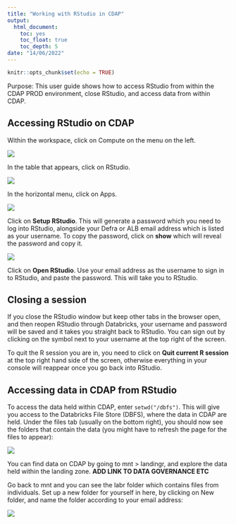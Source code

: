 ```yaml
---
title: "Working with RStudio in CDAP"
output:
  html_document:
    toc: yes
    toc_float: true
    toc_depth: 5
date: "14/06/2022"
---
```


```r
knitr::opts_chunk$set(echo = TRUE)
```

Purpose: This user guide shows how to access RStudio from within the CDAP PROD environment, close RStudio, and access data from within CDAP.  


## Accessing RStudio on CDAP 

Within the workspace, click on Compute on the menu on the left.  


![](C:/Users/m1007135/OneDrive - Defra/CDAP training/CDAP_training/RStudio_in_CDAP/images/image1.jpg)  



In the table that appears, click on RStudio.  


![](C:/Users/m1007135/OneDrive - Defra/CDAP training/CDAP_training/RStudio_in_CDAP/images/image2.jpg)
  
  
  
In the horizontal menu, click on Apps.   


![](C:/Users/m1007135/OneDrive - Defra/CDAP training/CDAP_training/RStudio_in_CDAP/images/image3.jpg)
  


Click on **Setup RStudio**. This will generate a password which you need to log into RStudio, alongside your Defra or ALB email address which is listed as your username. To copy the password, click on **show** which will reveal the password and copy it.  



![](C:/Users/m1007135/OneDrive - Defra/CDAP training/CDAP_training/RStudio_in_CDAP/images/image4.jpg)
  
  
  
Click on **Open RStudio**. Use your email address as the username to sign in to RStudio, and paste the password. This will take you to RStudio.  

## Closing a session  


If you close the RStudio window but keep other tabs in the browser open, and then reopen RStudio through Databricks, your username and password will be saved and it takes you straight back to RStudio. You can sign out by clicking on the symbol next to your username at the top right of the screen.  


To quit the R session you are in, you need to click on **Quit current R session** at the top right hand side of the screen, otherwise everything in your console will reappear once you go back into RStudio.  


  


## Accessing data in CDAP from RStudio  


To access the data held within CDAP, enter ```setwd("/dbfs")```. This will give you access to the Databricks File Store (DBFS), where the data in CDAP are held. Under the files tab (usually on the bottom right), you should now see the folders that contain the data (you might have to refresh the page for the files to appear):  


![](C:/Users/m1007135/OneDrive - Defra/CDAP training/CDAP_training/RStudio_in_CDAP/images/image5.jpg)
  
  
  
You can find data on CDAP by going to mnt > landingr, and explore the data held within the landing zone. **ADD LINK TO DATA GOVERNANCE ETC **  


Go back to mnt and you can see the labr folder which contains files from individuals. Set up a new folder for yourself in here, by clicking on New folder, and name the folder according to your email address:   


![](C:/Users/m1007135/OneDrive - Defra/CDAP training/CDAP_training/RStudio_in_CDAP/images/image6.jpg)

 